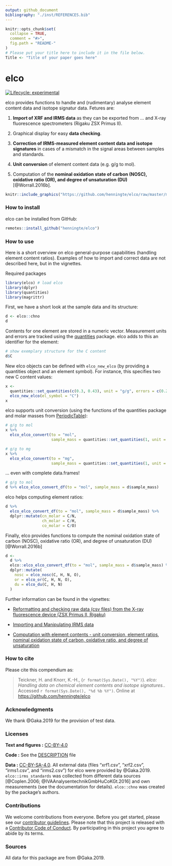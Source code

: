 ```yaml
---
output: github_document
bibliography: "./inst/REFERENCES.bib"
---
```


<!-- README.md is generated from README.Rmd. Please edit that file -->

```r
knitr::opts_chunk$set(
  collapse = TRUE,
  comment = "#>",
  fig.path = "README-"
)
# Please put your title here to include it in the file below.
Title <- "Title of your paper goes here"
```

# elco

<!-- badges: start -->
[![Lifecycle: experimental](https://img.shields.io/badge/lifecycle-experimental-orange.svg)](https://www.tidyverse.org/lifecycle/#experimental)
<!-- badges: end -->

elco provides functions to handle and (rudimentary) analyse element content data and isotope signatur data. Fetures are:

1. **Import of XRF and IRMS data** as they can be exported from ... and X-ray fluorescence spectrometers (Rigaku ZSX Primus II).

2. Graphical display for easy **data checking**.

3. **Correction of IRMS-measured element content data and isotope signatures** in cases of a mismatch in the signal areas between samples and standards.

4. **Unit conversion** of element content data (e.g. g/g to mol).

5. Computation of the **nominal oxidation state of carbon (NOSC), oxidative ratio (OR), and degree of unsaturation (DU)** [@Worrall.2016b].

```r
knitr::include_graphics("https://github.com/henningte/elco/raw/master/man/figures/elco-features.svg")
```

### How to install

elco can be installed from GitHub:

```r
remotes::install_github("henningte/elco")
```

### How to use

Here is a short overview on elco general-purpose capabilities (handling element content ratios). Examples of how to import and correct data are not described here, but in the vignettes.

Required packages
```r
library(elco) # load elco
library(dplyr)
library(quantities)
library(magrittr)
```


First, we have a short look at the sample data and its structure:
```r
d <- elco::chno
d
```

Contents for one element are stored in a numeric vector. Measurement units and errors are tracked using the [quantities](https://github.com/r-quantities/quantities) package. elco adds to this an identifier for the element:

```r
# show exemplary structure for the C content
d$C
```

New elco objects can be defined with `elco_new_elco` (by providing a quantities object and an element symbol). For instance, this specifies two new C content values:

```r
x <- 
  quantities::set_quantities(c(0.3, 0.43), unit = "g/g", errors = c(0.2, 0.12)) %>%
  elco_new_elco(el_symbol = "C")
x
```

elco supports unit conversion (using the functions of the quantities package and molar masses from [PeriodicTable](https://github.com/cran/PeriodicTable)):
```r
# g/g to mol
x %>% 
  elco_elco_convert(to = "mol", 
                    sample_mass = quantities::set_quantities(1, unit = "g", errors = 0))

# g/g to mg
x %>% 
  elco_elco_convert(to = "mg", 
                    sample_mass = quantities::set_quantities(1, unit = "g", errors = 0))
```

... even with complete data.frames!
```r
# g/g to mol
d %>% elco_elco_convert_df(to = "mol", sample_mass = d$sample_mass)
```

elco helps computing element ratios:

```r
d %>%
  elco_elco_convert_df(to = "mol", sample_mass = d$sample_mass) %>%
  dplyr::mutate(cn_molar = C/N,
                ch_molar = C/H,
                co_molar = C/O)
```

Finally, elco provides functions to compute the nominal oxidation state of carbon (NOSC), oxidative ratio (OR), and degree of unsaturation (DU) [@Worrall.2016b]

```r
d <- 
  d %>%
  elco::elco_elco_convert_df(to = "mol", sample_mass = d$sample_mass) %>%
  dplyr::mutate(
    nosc = elco_nosc(C, H, N, O),
    or = elco_or(C, H, N, O),
    du = elco_du(C, H, N)
  )
```

Further information can be found in the vignettes:

+ [Reformatting and checking raw data (csv files) from the X-ray fluorescence device (ZSX Primus II, Rigaku)](vignettes/v001-xrf.Rmd)

+ [Importing and Manipulating IRMS data](vignettes/v002-irms-functions.Rmd)

+ [Computation with element contents - unit conversion, element ratios, nominal oxidation state of carbon, oxidative ratio, and degree of unsaturation](vignettes/v004-element-ratios.Rmd)

### How to cite

Please cite this compendium as:

> Teickner, H. and Knorr, K.-H., (`r format(Sys.Date(), "%Y")`). _elco: Handling data on chemical element contents and isotope signatures._. Accessed `r format(Sys.Date(), "%d %b %Y")`. Online at <https://github.com/henningte/elco>

### Acknowledgments

We thank @Gaka.2019 for the provision of test data.

### Licenses

**Text and figures :**  [CC-BY-4.0](http://creativecommons.org/licenses/by/4.0/)

**Code :** See the [DESCRIPTION](DESCRIPTION) file

**Data :** [CC-BY-SA-4.0](https://creativecommons.org/licenses/by-sa/4.0/deed.en). All external data (files "xrf1.csv", "xrf2.csv", "irms1.csv", and "irms2.csv") for elco were provided by @Gaka.2019. `elco::irms_standards` was collected from different data sources [@Coplen.2006; @IVAAnalysentechnikGmbHuCoKGt.2016] and own measurements (see the documentation for details). `elco::chno` was created by the package's authors.

### Contributions

We welcome contributions from everyone. Before you get started, please see our [contributor guidelines](CONTRIBUTING.md). Please note that this project is released with a [Contributor Code of Conduct](CONDUCT.md). By participating in this project you agree to abide by its terms.

### Sources

All data for this package are from @Gaka.2019.

